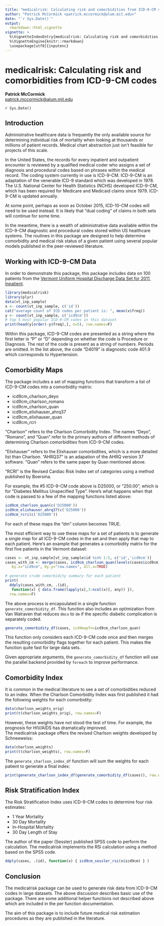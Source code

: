 ---
title: "medicalrisk: Calculating risk and comorbidities from ICD-9-CM codes"
author: "Patrick McCormick <patrick.mccormick@alum.mit.edu>"
date: "`r Sys.Date()`"
output: 
  rmarkdown::html_vignette
vignette: >
  %\VignetteIndexEntry{medicalrisk: Calculating risk and comorbidities from ICD-9-CM codes}
  %\VignetteEngine{knitr::rmarkdown}
  \usepackage[utf8]{inputenc}
---

medicalrisk: Calculating risk and comorbidities from ICD-9-CM codes
=======================

**Patrick McCormick**  
[patrick.mccormick@alum.mit.edu](mailto:patrick.mccormick@alum.mit.edu)

`r Sys.Date()`

Introduction
------------

Administrative healthcare data is frequently the only available source for determining 
individual risk of mortality when looking at thousands or millions of patient records.
Medical chart abstraction just isn't feasible for projects of this scale.

In the United States, the records for every inpatient and outpatient encounter is 
reviewed by a qualified medical coder who assigns a set of diagnosis and procedural codes based
on phrases within the medical record.  The coding system currently in use is ICD-9-CM.
ICD-9-CM is an adaptation of the venerable ICD-9 standard which was developed in 1978.
The U.S. National Center for Health Statistics (NCHS) developed ICD-9-CM, which has been
required for Medicare and Medicaid claims since 1979.  ICD-9-CM is updated annually.

At some point, perhaps as soon as October 2015, ICD-10-CM codes will need to be used instead.
It is likely that "dual coding" of claims in both sets will continue for some time.

In the meantime, there is a wealth of administrative data available within the ICD-9-CM 
diagnostic and procedural codes stored within US healthcare systems. The routines in this package
are designed to help determine comorbidity and medical risk status of a given patient
using several popular models published in the peer-reviewed literature.

Working with ICD-9-CM Data
------------

In order to demonstrate this package, this package includes data on 100 patients 
from the [Vermont Uniform Hospital Discharge Data Set for 2011, Inpatient](http://healthvermont.gov/research/hospital-utilization/RECENT_PU_FILES.aspx).

```{r}
library(medicalrisk)
library(plyr)
data(vt_inp_sample)
x <- count(vt_inp_sample, c('id'))
cat("average count of ICD codes per patient is: ", mean(x$freq))
y <- count(vt_inp_sample, c('icd9cm'))
# top 5 most popular ICD-9-CM codes in this dataset
print(head(y[order(-y$freq),], n=5), row.names=F)
```

Within this package, ICD-9-CM codes are presented as a string where the first letter 
is "P" or "D" depending on whether the code is Procedure or Diagnosis.  The rest of
the code is present as a string of numbers.  Periods are omitted.  In the list above, the
code "D4019" is diagnostic code 401.9 which corresponds to Hypertension.

Comorbidity Maps
--------------

The package includes a set of mapping functions that transform a list of ICD-9-CM
codes into a comorbidity matrix:

* icd9cm_charlson_deyo
* icd9cm_charlson_romano
* icd9cm_charlson_quan
* icd9cm_elixhauser_ahrq37
* icd9cm_elixhauser_quan
* icd9cm_rcri

"Charlson" refers to the Charlson Comorbidity Index.  The names "Deyo", "Romano", and 
"Quan" refer to the primary authors of different methods of determining Charlson 
comorbidities from ICD-9-CM codes.

"Elixhauser" refers to the Elixhauser comorbidities, which is a more detailed list than 
Charlson.  "AHRQ37" is an adapation of the AHRQ version 37 software.  "Quan" refers
to the same paper by Quan mentioned above.

"RCRI" is the Revised Cardiac Risk Index set of categories using a method published by
Boersma.

For example, the #5 ICD-9-CM code above is D25000, or "250.00", which is for
"Diabetes Mellitus Unspecified Type".  Here's what happens when that code is passed
to a few of the mapping functions listed above:

```{r}
icd9cm_charlson_quan(c('D25000'))
icd9cm_elixhauser_ahrq37(c('D25000'))
icd9cm_rcri(c('D25000'))
```

For each of these maps the "dm" column becomes TRUE.

The most efficient way to use these maps for a set of patients is to 
generate a single map for all ICD-9-CM codes in the set and then
apply that map to each patient.  Here's an example that
generates a comorbidity matrix for the first five patients in the Vermont dataset:

```{r}
cases <- vt_inp_sample[vt_inp_sample$id %in% 1:5, c('id','icd9cm')]
cases_with_cm <- merge(cases, icd9cm_charlson_quan(levels(cases$icd9cm)), 
   by.x="icd9cm", by.y="row.names", all.x=TRUE)
 
# generate crude comorbidity summary for each patient
print(
  ddply(cases_with_cm, .(id), 
   function(x) { data.frame(lapply(x[,3:ncol(x)], any)) }),
  row.names=F)
```

The above process is encapsulated in a single function `generate_comorbidity_df`.
This function also includes an optimization from Van Walraven that
reduces `dmcx` to `dm` if the specific diabetic complication is separately coded.

```{r}
generate_comorbidity_df(cases, icd9mapfn=icd9cm_charlson_quan)
```

This function only considers each ICD-9-CM code once and then merges the
resulting comorbidity flags together for each patient.  This makes the function 
quite fast for large data sets.

Given appropriate arguments, the `generate_comorbidity_df` function will 
use the parallel backend provided by `foreach` to improve performance.

Comorbidity Index
--------------

It is common in the medical literature to see a set of comorbidities reduced to an index.
When the Charlson Comorbidity Index was first published it had the following weights
for each comorbidity:

```{r}
data(charlson_weights_orig)
print(t(charlson_weights_orig), row.names=F)
```

However, these weights have not stood the test of time.  For example, the
prognosis for HIV/AIDS has dramatically improved.  
The medicalrisk package offers the revised Charlson weights developed by Schneeweiss:

```{r}
data(charlson_weights)
print(t(charlson_weights), row.names=F)
```

The `generate_charlson_index_df` function will sum the weights for each patient 
to generate a final index:

```{r}
print(generate_charlson_index_df(generate_comorbidity_df(cases)), row.names=F)
```

Risk Stratification Index
--------------

The Risk Stratification Index uses ICD-9-CM codes to determine four risk estimates:

* 1 Year Mortality
* 30 Day Mortality
* In-Hospital Mortality
* 30 Day Length of Stay

The author of the paper (Sessler) published SPSS code to perform the calculation. 
The medicalrisk implements the RSi calculation using a method based on the SPSS code.

```{r}
ddply(cases, .(id), function(x) { icd9cm_sessler_rsi(x$icd9cm) } )
```

Conclusion
----------

The medicalrisk package can be used to generate risk data from ICD-9-CM codes 
in large datasets.  The above discussion describes basic use of the package.
There are some additional helper functions not described above which are included
in the per function documentation.  

The aim of this package is to include future medical risk estimation procedures as
they are published in the literature.
